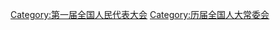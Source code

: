 {{Catmore|第一届全国人民代表大会常务委员会}}

[[Category:第一届全国人民代表大会|Category:第一届全国人民代表大会]]
[[Category:历届全国人大常委会|Category:历届全国人大常委会]]